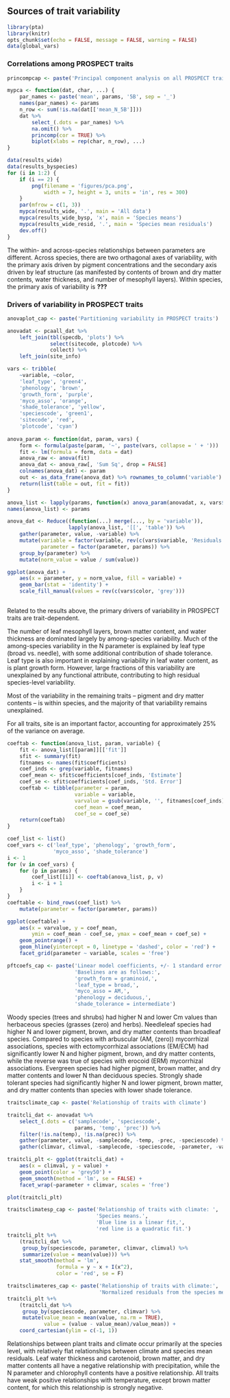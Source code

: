 ## Sources of trait variability 

```r
library(pta)
library(knitr)
opts_chunk$set(echo = FALSE, message = FALSE, warning = FALSE)
data(global_vars)
```

### Correlations among PROSPECT traits

```r
princompcap <- paste('Principal component analysis on all PROSPECT traits')

mypca <- function(dat, char, ...) {
    par_names <- paste('mean', params, '5B', sep = '_')
    names(par_names) <- params
    n_row <- sum(!is.na(dat[['mean_N_5B']]))
    dat %>% 
        select_(.dots = par_names) %>% 
        na.omit() %>% 
        princomp(cor = TRUE) %>% 
        biplot(xlabs = rep(char, n_row), ...)
}

data(results_wide)
data(results_byspecies)
for (i in 1:2) {
    if (i == 2) {
        png(filename = 'figures/pca.png', 
            width = 7, height = 3, units = 'in', res = 300)
    }
    par(mfrow = c(1, 3))
    mypca(results_wide, '.', main = 'All data')
    mypca(results_wide_bysp, 'x', main = 'Species means')
    mypca(results_wide_resid, '.', main = 'Species mean residuals')
    dev.off()
}

```

The within- and across-species relationships between parameters are different.
Across species, there are two orthagonal axes of variability, with the primary axis driven by pigment concentrations and the secondary axis driven by leaf structure (as manifested by contents of brown and dry matter contents, water thickness, and number of mesophyll layers).
Within species, the primary axis of variability is **???**

### Drivers of variability in PROSPECT traits

```r

anovaplot_cap <- paste('Partitioning variability in PROSPECT traits')

anovadat <- pcaall_dat %>% 
    left_join(tbl(specdb, 'plots') %>% 
              select(sitecode, plotcode) %>% 
              collect) %>% 
    left_join(site_info)

vars <- tribble(
    ~variable, ~color, 
    'leaf_type', 'green4',
    'phenology', 'brown',
    'growth_form', 'purple',
    'myco_asso', 'orange',
    'shade_tolerance', 'yellow',
    'speciescode', 'green1',
    'sitecode', 'red',
    'plotcode', 'cyan')
          
anova_param <- function(dat, param, vars) {
    form <- formula(paste(param, '~', paste(vars, collapse = ' + ')))
    fit <- lm(formula = form, data = dat)
    anova_raw <- anova(fit)
    anova_dat <- anova_raw[, 'Sum Sq', drop = FALSE]
    colnames(anova_dat) <- param
    out <- as_data_frame(anova_dat) %>% rownames_to_column('variable')
    return(list(table = out, fit = fit))
}

anova_list <- lapply(params, function(x) anova_param(anovadat, x, vars$variable))
names(anova_list) <- params

anova_dat <- Reduce((function(...) merge(..., by = 'variable')), 
                    lapply(anova_list, '[[', 'table')) %>%
    gather(parameter, value, -variable) %>%
    mutate(variable = factor(variable, rev(c(vars$variable, 'Residuals'))),
           parameter = factor(parameter, params)) %>%
    group_by(parameter) %>%
    mutate(norm_value = value / sum(value))

ggplot(anova_dat) + 
    aes(x = parameter, y = norm_value, fill = variable) + 
    geom_bar(stat = 'identity') + 
    scale_fill_manual(values = rev(c(vars$color, 'grey')))
    
```

Related to the results above, the primary drivers of variability in PROSPECT traits are trait-dependent.

The number of leaf mesophyll layers, brown matter content, and water thickness are dominated largely by among-species variability.
Much of the among-species variability in the N parameter is explained by leaf type (broad vs. needle), with some additional contribution of shade tolerance.
Leaf type is also important in explaining variability in leaf water content, as is plant growth form.
However, large fractions of this variability are unexplained by any functional attribute, contributing to high residual species-level variability.

Most of the variability in the remaining traits -- pigment and dry matter contents -- is within species, and the majority of that variability remains unexplained.

For all traits, site is an important factor, accounting for approximately 25% of the variance on average.

```r

coeftab <- function(anova_list, param, variable) {
    fit <- anova_list[[param]][['fit']]
    sfit <- summary(fit)
    fitnames <- names(fit$coefficients)
    coef_inds <- grep(variable, fitnames)
    coef_mean <- sfit$coefficients[coef_inds, 'Estimate']
    coef_se <- sfit$coefficients[coef_inds, 'Std. Error'] 
    coeftab <- tibble(parameter = param,
                      variable = variable,
                      varvalue = gsub(variable, '', fitnames[coef_inds]),
                      coef_mean = coef_mean,
                      coef_se = coef_se)
    return(coeftab)
}

coef_list <- list()
coef_vars <- c('leaf_type', 'phenology', 'growth_form',
               'myco_asso', 'shade_tolerance')
i <- 1
for (v in coef_vars) {
    for (p in params) {
        coef_list[[i]] <- coeftab(anova_list, p, v)
        i <- i + 1
    }
}
coeftable <- bind_rows(coef_list) %>%
    mutate(parameter = factor(parameter, params))

ggplot(coeftable) + 
    aes(x = varvalue, y = coef_mean, 
        ymin = coef_mean - coef_se, ymax = coef_mean + coef_se) + 
    geom_pointrange() + 
    geom_hline(yintercept = 0, linetype = 'dashed', color = 'red') +
    facet_grid(parameter ~ variable, scales = 'free')

pftcoefs_cap <- paste('Linear model coefficients, +/- 1 standard error.', 
                      'Baselines are as follows:', 
                      'growth_form = graminoid,',
                      'leaf_type = broad,',
                      'myco_asso = AM,',
                      'phenology = deciduous,',
                      'shade_tolerance = intermediate')

```

Woody species (trees and shrubs) had higher N and lower Cm values than herbaceous species (grasses (zero) and herbs).
Needleleaf species had higher N and lower pigment, brown, and dry matter contents than broadleaf species.
Compared to species with arbuscular (AM, (zero)) mycorrhizal associations, species with ectomycorrhizal associations (EM/ECM) had significantly lower N and higher pigment, brown, and dry matter contents, while the reverse was true of species with erocoid (ERM) mycorrhizal associations.
Evergreen species had higher pigment, brown matter, and dry matter contents and lower N than deciduous species.
Strongly shade tolerant species had significantly higher N and lower pigment, brown matter, and dry matter contents than species with lower shade tolerance.
 
```r

traitsclimate_cap <- paste('Relationship of traits with climate')

traitcli_dat <- anovadat %>%
    select_(.dots = c('samplecode', 'speciescode', 
                      params, 'temp', 'prec')) %>%
    filter(!is.na(temp), !is.na(prec)) %>%
    gather(parameter, value, -samplecode, -temp, -prec, -speciescode) %>%
    gather(climvar, climval, -samplecode, -speciescode, -parameter, -value)

traitcli_plt <- ggplot(traitcli_dat) + 
    aes(x = climval, y = value) + 
    geom_point(color = 'grey50') + 
    geom_smooth(method = 'lm', se = FALSE) +
    facet_wrap(~parameter + climvar, scales = 'free')

plot(traitcli_plt)

```

```r

traitsclimatesp_cap <- paste('Relationship of traits with climate: ', 
                             'Species means.',
                             'Blue line is a linear fit,',
                             'red line is a quadratic fit.')
traitcli_plt %+% 
    (traitcli_dat %>% 
     group_by(speciescode, parameter, climvar, climval) %>%
     summarize(value = mean(value))) %+%
    stat_smooth(method = 'lm',
                formula = y ~ x + I(x^2),
                color = 'red', se = F)

```

```r

traitsclimateres_cap <- paste('Relationship of traits with climate:', 
                              'Normalized residuals from the species mean')
traitcli_plt %+% 
    (traitcli_dat %>% 
     group_by(speciescode, parameter, climvar) %>%
     mutate(value_mean = mean(value, na.rm = TRUE),
            value = (value - value_mean)/value_mean)) + 
    coord_cartesian(ylim = c(-1, 1))

```

Relationships between plant traits and climate occur primarily at the species level, with relatively flat relationships between climate and species mean residuals.
Leaf water thickness and carotenoid, brown matter, and dry matter contents all have a negative relationship with precipitation, while the N parameter and chlorophyll contents have a positive relationship.
All traits have weak positive relationships with temperature, except brown matter content, for which this relationship is strongly negative.

